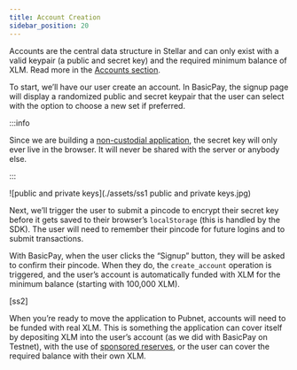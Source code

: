 ```yaml
---
title: Account Creation
sidebar_position: 20
---
```


Accounts are the central data structure in Stellar and can only exist with a valid keypair (a public and secret key) and the required minimum balance of XLM. Read more in the [Accounts section](../../fundamentals-and-concepts/stellar-data-structures/accounts).

To start, we’ll have our user create an account. In BasicPay, the signup page will display a randomized public and secret keypair that the user can select with the option to choose a new set if preferred.

:::info

Since we are building a [non-custodial application](../application-design-considerations#non-custodial-service), the secret key will only ever live in the browser. It will never be shared with the server or anybody else.

:::

![public and private keys](./assets/ss1 public and private keys.jpg)

Next, we’ll trigger the user to submit a pincode to encrypt their secret key before it gets saved to their browser’s `localStorage` (this is handled by the SDK). The user will need to remember their pincode for future logins and to submit transactions.

With BasicPay, when the user clicks the “Signup” button, they will be asked to confirm their pincode. When they do, the `create_account` operation is triggered, and the user’s account is automatically funded with XLM for the minimum balance (starting with 100,000 XLM).

[ss2]

When you’re ready to move the application to Pubnet, accounts will need to be funded with real XLM. This is something the application can cover itself by depositing XLM into the user’s account (as we did with BasicPay on Testnet), with the use of [sponsored reserves](../../encyclopedia/sponsored-reserves), or the user can cover the required balance with their own XLM.
